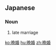 ==Japanese==
{{ja-kanjitab|ばん|こん|yomi=o}}

===Noun===
{{ja-noun|ばんこん}}

# late marriage

[[ko:晩婚]]
[[hu:晩婚]]
[[zh:晩婚]]